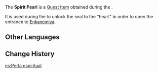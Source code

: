 {{Item Infobox
|id           = 100894
|image        = Item Spirit Pearl.png
|type         = Quest Items
|quality      = 4
|source1      = [["Eye of Watatsumi"]] Quest Reward
|source2      = [["Fang of Watatsumi"]] Quest Reward
|source3      = [["Fin of Watatsumi"]] Quest Reward
|source4      = [["Tail of Watatsumi"]] Quest Reward
|description  = An ancient, vibrant pearl, within which lies the secret of the ocean depths.
}}
The '''Spirit Pearl''' is a [[Quest Item]] obtained during the {{Quest|The Moon-Bathed Deep}}. 

It is used during the {{Quest|"Heart of Watatsumi"}} to unlock the seal to the "heart" in order to open the entrance to [[Enkanomiya]].

==Other Languages==
{{Other Languages
|en      = Spirit Pearl
|zhs     = 御灵珠
|zhs_rm  = Yù Líng Zhū
|zht     = 御靈珠
|zht_rm  = Yù Líng Zhū
|zh_tl   = Royal Spirit Pearl
|ja      = 御霊真珠
|ja_rm   = Mitama Shinju
|ja_tl   = Spirit Pearl
|ko      = 어령 진주
|ko_tl   = Spirit Pearl
|es      = Perla espiritual
|es_tl   = Spiritual Pearl
|fr      = Perle d'esprit
|fr_tl   = Spirit Pearl
|ru      = Жемчужина духа
|ru_tl   = Spirit Pearl
|th      = Spirit Pearl
|vi      = Ngự Linh Châu
|vi_tl   = 
|de      = Geisterperle
|de_tl   = Ghost Pearl
|id      = Spirit Pearl
|pt      = Pérola do Espírito
|pt_tl   = 
|tr      = Ruh İncisi
|tr_tl   = 
|it      = Perla spirituale
|it_tl   = Spiritual Pearl
}}

==Change History==
{{Change History|2.1}}

[[es:Perla espiritual]]